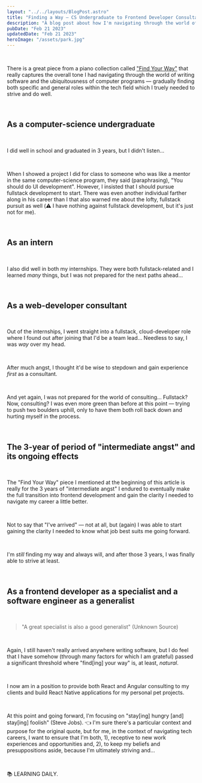```yaml
---
layout: "../../layouts/BlogPost.astro"
title: "Finding a Way — CS Undergraduate to Frontend Developer Consultant"
description: "A blog post about how I'm navigating through the world of writing software by pjnalls"
pubDate: "Feb 21 2023"
updatedDate: "Feb 21 2023"
heroImage: "/assets/park.jpg"
---
```


<br />

There is a great piece from a piano collection called ["Find Your Way"](https://www.youtube.com/watch?v=GeaqHWN_qhc) that really captures the overall tone I had navigating through the world of writing software and the ubiquitousness of computer programs — gradually finding both specific and general roles within the tech field which I truely needed to strive and do well.

<br />

## As a computer-science undergraduate

<br />

I did well in school and graduated in 3 years, but I didn't listen...

<br />

When I showed a project I did for class to someone who was like a mentor in the same computer-science program, they said (paraphrasing), "You should do UI development".
However, I insisted that I should pursue fullstack development to start.
There was even another individual farther along in his career than I that also warned me about the lofty, fullstack pursuit as well (⚠️ I have nothing against fullstack development, but it's just not for me).

<br />

## As an intern

<br />

I also did well in both my internships. They were both fullstack-related and I learned _many_ things, but I was not prepared for the next paths ahead...

<br />

## As a web-developer consultant

<br />

Out of the internships, I went straight into a fullstack, cloud-developer role where I found out after joining that I'd be a team lead...
Needless to say, I was _way_ over my head.

<br />

After much angst, I thought it'd be wise to stepdown and gain experience _first_ as a consultant.

<br />

And yet again, I was not prepared for the world of consulting... Fullstack? Now, consulting? I was even more green than before at this point — trying to push two boulders uphill, only to have them both roll back down and hurting myself in the process.

<br />

## The 3-year of period of "intermediate angst" and its ongoing effects

<br />

The "Find Your Way" piece I mentioned at the beginning of this article is really for the 3 years of "intermediate angst" I endured to eventually make the full transition into frontend development and gain the clarity I needed to navigate my career a little better.

<br />

Not to say that "I've arrived" — not at all, but (again) I was able to start gaining the clarity I needed to know what job best suits me going forward.

<br />

I'm _still_ finding my way and always will, and after those 3 years, I was finally able to strive at least.

<br />

## As a frontend developer as a specialist and a software engineer as a generalist

<br />

> "A great specialist is also a good generalist" (Unknown Source)

<br />

Again, I still haven't really arrived anywhere writing software, but I do feel that I have somehow (through many factors for which I am grateful) passed a significant threshold where "find[ing] your way" is, at least, _natural_.

<br />

I now am in a position to provide both React and Angular consulting to my clients and build React Native applications for my personal pet projects.

<br />

At this point and going forward, I'm focusing on "stay[ing] hungry [and] stay[ing] foolish" (Steve Jobs). 👈 I'm sure there's a particular context and purpose for the original quote, but for me, in the context of navigating tech careers, I want to ensure that I'm both, 1), receptive to new work experiences and opportunities and, 2), to keep my beliefs and presuppositions aside, because I'm ultimately striving and...

<br />

📚 LEARNING DAILY.

